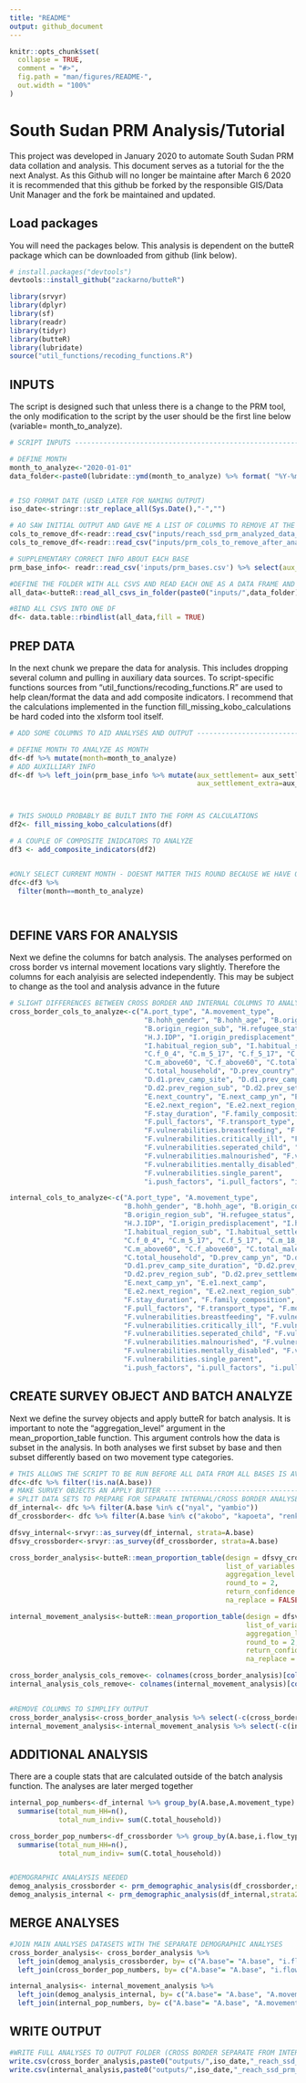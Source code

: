 ```yaml
---
title: "README"
output: github_document
---
```


```r
knitr::opts_chunk$set(
  collapse = TRUE,
  comment = "#>",
  fig.path = "man/figures/README-",
  out.width = "100%"
)
```

# South Sudan PRM Analysis/Tutorial

This project was developed in January 2020 to automate South Sudan PRM data collation and analysis. This document serves as a tutorial for the the next Analyst. As this Github will no longer be maintaine after March 6 2020 it is recommended that this github be forked by the responsible GIS/Data Unit Manager and the fork be maintained and updated.

## Load packages

You will need the packages below. This analysis is dependent on the butteR package which can be downloaded from github (link below).

``` r
# install.packages("devtools")
devtools::install_github("zackarno/butteR")

```



```r
library(srvyr)
library(dplyr)
library(sf)
library(readr)
library(tidyr)
library(butteR)
library(lubridate)
source("util_functions/recoding_functions.R")
```


## INPUTS
The script is designed such that unless there is a change to the PRM tool, the only modification to the script by the user should be the first line below (variable= month_to_analyze).

```r
# SCRIPT INPUTS -----------------------------------------------------------

# DEFINE MONTH
month_to_analyze<-"2020-01-01"
data_folder<-paste0(lubridate::ymd(month_to_analyze) %>% format( "%Y-%m") %>% gsub("-","_",.),"_data")


# ISO FORMAT DATE (USED LATER FOR NAMING OUTPUT)
iso_date<-stringr::str_replace_all(Sys.Date(),"-","")

# AO SAW INITIAL OUTPUT AND GAVE ME A LIST OF COLUMNS TO REMOVE AT THE END TO SIMPLYIFY
cols_to_remove_df<-readr::read_csv("inputs/reach_ssd_prm_analyzed_data_draft_20200124_dropcolumns_RD.csv")
cols_to_remove_df<-readr::read_csv("inputs/prm_cols_to_remove_after_analysis.csv")

# SUPPLEMENTARY CORRECT INFO ABOUT EACH BASE
prm_base_info<- readr::read_csv('inputs/prm_bases.csv') %>% select(aux_settlement=NAME, aux_state= STATEJOIN, aux_county= COUNTYJOIN)

#DEFINE THE FOLDER WITH ALL CSVS AND READ EACH ONE AS A DATA FRAME AND ADD TO LIST
all_data<-butteR::read_all_csvs_in_folder(paste0("inputs/",data_folder))

#BIND ALL CSVS INTO ONE DF
df<- data.table::rbindlist(all_data,fill = TRUE)
```

## PREP DATA
In the next chunk we prepare the data for analysis. This includes dropping several column and pulling in auxiliary data sources. To script-specific functions sources from "util_functions/recoding_functions.R" are used to help clean/format the data and add composite indicators. I recommend that the calculations implemented in the function fill_missing_kobo_calculations be hard coded into the xlsform tool itself.

```r
# ADD SOME COLUMNS TO AID ANALYSES AND OUTPUT -----------------------------

# DEFINE MONTH TO ANALYZE AS MONTH
df<-df %>% mutate(month=month_to_analyze)
# ADD AUXILLIARY INFO
df<-df %>% left_join(prm_base_info %>% mutate(aux_settlement= aux_settlement %>% tolower(),
                                              aux_settlement_extra=aux_settlement), by=c("A.base"= "aux_settlement"))



# THIS SHOULD PROBABLY BE BUILT INTO THE FORM AS CALCULATIONS
df2<- fill_missing_kobo_calculations(df)

# A COUPLE OF COMPOSITE INIDCATORS TO ANALYZE
df3 <- add_composite_indicators(df2)


#ONLY SELECT CURRENT MONTH - DOESNT MATTER THIS ROUND BECAUSE WE HAVE ONLY RECIEVED ONE MONTH OF DATA FROM EACH BASE
dfc<-df3 %>%
  filter(month==month_to_analyze)




```


## DEFINE VARS FOR ANALYSIS
Next we define the columns for batch analysis. The analyses performed on cross border vs internal movement locations vary slightly. Therefore the columns for each analyisis are selected independently. This may be subject to change as the tool and analysis advance in the future
```r
# SLIGHT DIFFERENCES BETWEEN CROSS BORDER AND INTERNAL COLUMNS TO ANALYZE - SEPARATE HERE
cross_border_cols_to_analyze<-c("A.port_type", "A.movement_type",
                                 "B.hohh_gender", "B.hohh_age", "B.origin_country", "B.origin_region",
                                 "B.origin_region_sub", "H.refugee_status",
                                 "H.J.IDP", "I.origin_predisplacement", "I.habitual_residence",
                                 "I.habitual_region_sub", "I.habitual_settlement", "C.m_0_4",
                                 "C.f_0_4", "C.m_5_17", "C.f_5_17", "C.m_18_59", "C.f_18_59",
                                 "C.m_above60", "C.f_above60", "C.total_males", "C.total_females",
                                 "C.total_household", "D.prev_country", "D.prev_camp_yn", "D.d1.prev_camp",
                                 "D.d1.prev_camp_site", "D.d1.prev_camp_site_duration", "D.d2.prev_region",
                                 "D.d2.prev_region_sub", "D.d2.prev_settlement", "D.d2.prev_camp_site_duration_001",
                                 "E.next_country", "E.next_camp_yn", "E.e1.next_camp", "E.e1.next_camp_site",
                                 "E.e2.next_region", "E.e2.next_region_sub",
                                 "F.stay_duration", "F.family_composition", "F.push_factors",
                                 "F.pull_factors", "F.transport_type", "F.money_source", "F.vulnerabilities",
                                 "F.vulnerabilities.breastfeeding", "F.vulnerabilities.unaccompanied_minor",
                                 "F.vulnerabilities.critically_ill", "F.vulnerabilities.no_vulnerable",
                                 "F.vulnerabilities.seperated_child", "F.vulnerabilities.elderly",
                                 "F.vulnerabilities.malnourished", "F.vulnerabilities.physically_disabled",
                                 "F.vulnerabilities.mentally_disabled", "F.vulnerabilities.pregnant_women",
                                 "F.vulnerabilities.single_parent",
                                 "i.push_factors", "i.pull_factors", "i.pull_fators2", "i.stay_duration")

internal_cols_to_analyze<-c("A.port_type", "A.movement_type",
                            "B.hohh_gender", "B.hohh_age", "B.origin_country", "B.origin_region",
                            "B.origin_region_sub", "H.refugee_status",
                            "H.J.IDP", "I.origin_predisplacement", "I.habitual_residence",
                            "I.habitual_region_sub", "I.habitual_settlement", "C.m_0_4",
                            "C.f_0_4", "C.m_5_17", "C.f_5_17", "C.m_18_59", "C.f_18_59",
                            "C.m_above60", "C.f_above60", "C.total_males", "C.total_females",
                            "C.total_household", "D.prev_camp_yn", "D.d1.prev_camp",
                            "D.d1.prev_camp_site_duration", "D.d2.prev_region",
                            "D.d2.prev_region_sub", "D.d2.prev_settlement", "D.d2.prev_camp_site_duration_001",
                            "E.next_camp_yn", "E.e1.next_camp",
                            "E.e2.next_region", "E.e2.next_region_sub",
                            "F.stay_duration", "F.family_composition", "F.push_factors",
                            "F.pull_factors", "F.transport_type", "F.money_source", "F.vulnerabilities",
                            "F.vulnerabilities.breastfeeding", "F.vulnerabilities.unaccompanied_minor",
                            "F.vulnerabilities.critically_ill", "F.vulnerabilities.no_vulnerable",
                            "F.vulnerabilities.seperated_child", "F.vulnerabilities.elderly",
                            "F.vulnerabilities.malnourished", "F.vulnerabilities.physically_disabled",
                            "F.vulnerabilities.mentally_disabled", "F.vulnerabilities.pregnant_women",
                            "F.vulnerabilities.single_parent",
                            "i.push_factors", "i.pull_factors", "i.pull_fators2", "i.stay_duration")

```

## CREATE SURVEY OBJECT AND BATCH ANALYZE
Next we define the survey objects and apply butteR for batch analysis.  It is important to note the "aggregation_level" argument in the mean_proportion_table function. This argument controls how the data is subset in the analysis. In both analyses we first subset by base and then subset differently based on two movement type categories.

```r
# THIS ALLOWS THE SCRIPT TO BE RUN BEFORE ALL DATA FROM ALL BASES IS AVAILABLE - DOESNT EFFECT FINALIZED CLEAN DATA
dfc<-dfc %>% filter(!is.na(A.base))
# MAKE SURVEY OBJECTS AN APPLY BUTTER -------------------------------------
# SPLIT DATA SETS TO PREPARE FOR SEPARATE INTERNAL/CROSS BORDER ANALYSES
df_internal<- dfc %>% filter(A.base %in% c("nyal", "yambio"))
df_crossborder<- dfc %>% filter(A.base %in% c("akobo", "kapoeta", "renk"))

dfsvy_internal<-srvyr::as_survey(df_internal, strata=A.base)
dfsvy_crossborder<-srvyr::as_survey(df_crossborder, strata=A.base)

cross_border_analysis<-butteR::mean_proportion_table(design = dfsvy_crossborder,
                                                     list_of_variables = cross_border_cols_to_analyze,
                                                     aggregation_level = c("A.base","i.flow_type"),
                                                     round_to = 2,
                                                     return_confidence = FALSE,
                                                     na_replace = FALSE)

internal_movement_analysis<-butteR::mean_proportion_table(design = dfsvy_internal,
                                                          list_of_variables = internal_cols_to_analyze,
                                                          aggregation_level = c("A.base","A.movement_type"),
                                                          round_to = 2,
                                                          return_confidence = FALSE,
                                                          na_replace = FALSE)

cross_border_analysis_cols_remove<- colnames(cross_border_analysis)[colnames(cross_border_analysis) %in%cols_to_remove_df$cols_to_remove]
internal_analysis_cols_remove<- colnames(internal_movement_analysis)[colnames(internal_movement_analysis) %in%
                                                                       cols_to_remove_df$cols_to_remove]

#REMOVE COLUMNS TO SIMPLIFY OUTPUT
cross_border_analysis<-cross_border_analysis %>% select(-c(cross_border_analysis_cols_remove))
internal_movement_analysis<-internal_movement_analysis %>% select(-c(internal_analysis_cols_remove))
```


## ADDITIONAL ANALYSIS
There are a couple stats that are calculated outside of the batch analysis function. The analyses are later merged together
```r

internal_pop_numbers<-df_internal %>% group_by(A.base,A.movement_type) %>%
  summarise(total_num_HH=n(),
            total_num_indiv= sum(C.total_household))

cross_border_pop_numbers<-df_crossborder %>% group_by(A.base,i.flow_type) %>%
  summarise(total_num_HH=n(),
            total_num_indiv= sum(C.total_household))


#DEMOGRAPHIC ANALAYSIS NEEDED
demog_analysis_crossborder <- prm_demographic_analysis(df_crossborder,strata2 = "i.flow_type")
demog_analysis_internal <- prm_demographic_analysis(df_internal,strata2 = "A.movement_type")
```
## MERGE ANALYSES
```r
#JOIN MAIN ANALYSES DATASETS WITH THE SEPARATE DEMOGRAPHIC ANALYSES
cross_border_analysis<- cross_border_analysis %>%
  left_join(demog_analysis_crossborder, by= c("A.base"= "A.base", "i.flow_type"="i.flow_type")) %>%
  left_join(cross_border_pop_numbers, by= c("A.base"= "A.base", "i.flow_type"="i.flow_type"))

internal_analysis<- internal_movement_analysis %>%
  left_join(demog_analysis_internal, by= c("A.base"= "A.base", "A.movement_type"="A.movement_type"))%>%
  left_join(internal_pop_numbers, by= c("A.base"= "A.base", "A.movement_type"="A.movement_type"))
```


## WRITE OUTPUT
``` r
#WRITE FULL ANALYSES TO OUTPUT FOLDER (CROSS BORDER SEPARATE FROM INTERNAL)
write.csv(cross_border_analysis,paste0("outputs/",iso_date,"_reach_ssd_prm_cross_border_analyzed_data.csv"))
write.csv(internal_analysis,paste0("outputs/",iso_date,"_reach_ssd_prm_internal_analyzed_data.csv"))
```
